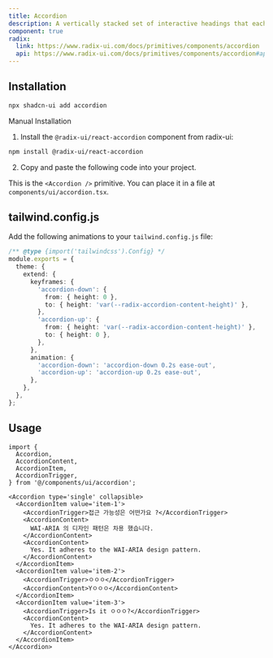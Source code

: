```yaml
---
title: Accordion
description: A vertically stacked set of interactive headings that each reveal a section of content.
component: true
radix:
  link: https://www.radix-ui.com/docs/primitives/components/accordion
  api: https://www.radix-ui.com/docs/primitives/components/accordion#api-reference
---
```


<ComponentExample src='/components/examples/accordion/demo.tsx'>
  <div className='max-w-[70%] w-full'>
    <AccordionDemo />
  </div>
</ComponentExample>

## Installation

```bash
npx shadcn-ui add accordion
```

<Accordion type="single" collapsible>
  <AccordionItem value="manual-installation">
    <AccordionTrigger>Manual Installation</AccordionTrigger>
    <AccordionContent>

1. Install the `@radix-ui/react-accordion` component from radix-ui:

```bash
npm install @radix-ui/react-accordion
```

2. Copy and paste the following code into your project.

<ComponentSource src='/components/ui/accordion.tsx' />

<Callout>

This is the `<Accordion />` primitive. You can place it in a file at `components/ui/accordion.tsx`.

</Callout>
    </AccordionContent>
  </AccordionItem>
</Accordion>

## tailwind.config.js

Add the following animations to your `tailwind.config.js` file:

```ts
/** @type {import('tailwindcss').Config} */
module.exports = {
  theme: {
    extend: {
      keyframes: {
        'accordion-down': {
          from: { height: 0 },
          to: { height: 'var(--radix-accordion-content-height)' },
        },
        'accordion-up': {
          from: { height: 'var(--radix-accordion-content-height)' },
          to: { height: 0 },
        },
      },
      animation: {
        'accordion-down': 'accordion-down 0.2s ease-out',
        'accordion-up': 'accordion-up 0.2s ease-out',
      },
    },
  },
};
```

## Usage

```tsx
import {
  Accordion,
  AccordionContent,
  AccordionItem,
  AccordionTrigger,
} from '@/components/ui/accordion';
```

```tsx
<Accordion type='single' collapsible>
  <AccordionItem value='item-1'>
    <AccordionTrigger>접근 가능성은 어떤가요 ?</AccordionTrigger>
    <AccordionContent>
      WAI-ARIA 의 디자인 패턴은 차용 했습니다.
    </AccordionContent>
    <AccordionContent>
      Yes. It adheres to the WAI-ARIA design pattern.
    </AccordionContent>
  </AccordionItem>
  <AccordionItem value='item-2'>
    <AccordionTrigger>ㅇㅇㅇ</AccordionTrigger>
    <AccordionContent>Yㅇㅇㅇ</AccordionContent>
  </AccordionItem>
  <AccordionItem value='item-3'>
    <AccordionTrigger>Is it ㅇㅇㅇ?</AccordionTrigger>
    <AccordionContent>
      Yes. It adheres to the WAI-ARIA design pattern.
    </AccordionContent>
  </AccordionItem>
</Accordion>
```

